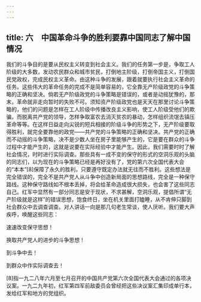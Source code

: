 ```yaml
---
---
---
```

title: 六　中国革命斗争的胜利要靠中国同志了解中国情况
---




我们的斗争目的是要从民权主义转变到社会主义。我们的任务第一步是，争取工人阶级的大多数，发动农民群众和城市贫民，打倒地主阶级，打倒帝国主义，打倒国民党政权，完成民权主义革命。由这种斗争的发展，跟着就要执行社会主义革命的任务。这些伟大的革命任务的完成不是简单容易的，它全靠无产阶级政党的斗争策略的正确和坚决。倘若无产阶级政党的斗争策略是错误的，或者是动摇犹豫的，那末，革命就非走向暂时的失败不可。须知资产阶级政党也是天天在那里讨论斗争策略的，他们的问题是怎样在工人阶级中传播改良主义影响，使工人阶级受他们的欺骗，而脱离共产党的领导，怎样争取富农去消灭贫农的暴动，怎样组织流氓去镇压革命等等。在这样日益走向尖锐的短兵相接的阶级斗争的形势之下，无产阶级要取得胜利，就完全要靠他的政党——共产党的斗争策略的正确和坚决。共产党的正确而不动摇的斗争策略，决不是少数人坐在房子里能够产生的，它是要在群众的斗争过程中才能产生的，这就是说要在实际经验中才能产生。因此，我们需要时时了解社会情况，时时进行实际调查。那些具有一成不变的保守的形式的空洞乐观的头脑的同志们，以为现在的斗争策略已经是再好没有了，党的第六次全国代表大会的“本本”[8]保障了永久的胜利，只要遵守既定办法就无往而不胜利。这些想法是完全错误的，完全不是共产党人从斗争中创造新局面的思想路线，完全是一种保守路线。这种保守路线如不根本丢掉，将会给革命造成很大损失，也会害了这些同志自己。红军中显然有一部分同志是安于现状，不求甚解，空洞乐观，提倡所谓“无产阶级就是这样”的错误思想，饱食终日，坐在机关里面打瞌睡，从不肯伸只脚到社会群众中去调查调查。对人讲话一向是那几句老生常谈，使人厌听。我们要大声疾呼，唤醒这些同志：

速速改变保守思想！

换取共产党人的进步的斗争思想！

到斗争中去！

到群众中作实际调查去！



[8]指一九二八年六月至七月召开的中国共产党第六次全国代表大会通过的各项决议案。一九二九年初，红军第四军前敌委员会曾经把这些决议案汇集印成单行本，发给红军和地方的党组织。